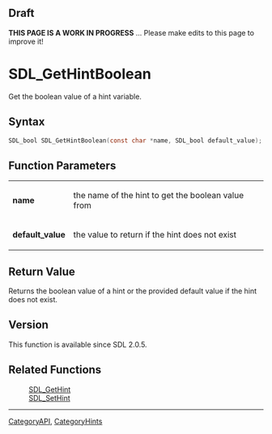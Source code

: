 
== Draft ==


'''THIS PAGE IS A WORK IN PROGRESS''' ... Please make edits to this page to improve it!


<!-- #*^*^*^*^*See https://wiki.libsdl.org/SGFunctions for details on editing this page*^*^*^*^* -->


= SDL_GetHintBoolean =

Get the boolean value of a hint variable.

== Syntax ==

<syntaxhighlight lang='c'>
SDL_bool SDL_GetHintBoolean(const char *name, SDL_bool default_value);
</syntaxhighlight>

== Function Parameters ==

{|
|'''name'''
|the name of the hint to get the boolean value from
|-
|'''default_value'''
|the value to return if the hint does not exist
|}

== Return Value ==

Returns the boolean value of a hint or the provided default value if the
hint does not exist.



== Version ==

This function is available since SDL 2.0.5.



== Related Functions ==

:[[SDL_GetHint]]
:[[SDL_SetHint]]

----
[[CategoryAPI]], [[CategoryHints]]
<!-- #See the Style Guide for instructions on editing the footer. -->


